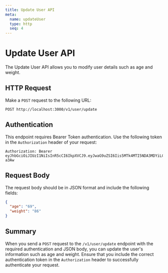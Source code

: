 ```yaml
---
title: Update User API
meta:
  name: updateUser
  type: http
  seq: 4
---
```



# Update User API

The Update User API allows you to modify user details such as age and weight.

## HTTP Request

Make a `POST` request to the following URL:

```
POST http://localhost:3000/v1/user/update
```

## Authentication

This endpoint requires Bearer Token authentication. Use the following token in the `Authorization` header of your request:

```
Authorization: Bearer eyJhbGciOiJIUzI1NiIsInR5cCI6IkpXVCJ9.eyJwaG9uZSI6Iis5MTk4MTI5NDA3MDYiLCJ1aWQiOiI1Z2VhcGdhcHhzIn0.yNyKfoOQouzSNDwp_5rJ9CAEMVJo5uqueJHNpG-a3Aw
```

## Request Body

The request body should be in JSON format and include the following fields:

<Tabs>
<TabItem value="JSON" label="JSON" default>

```json
{
  "age": "69",
  "weight": "86"
}
```

</TabItem>
</Tabs>

## Summary

When you send a `POST` request to the `/v1/user/update` endpoint with the required authentication and JSON body, you can update the user's information such as age and weight. Ensure that you include the correct authentication token in the `Authorization` header to successfully authenticate your request.